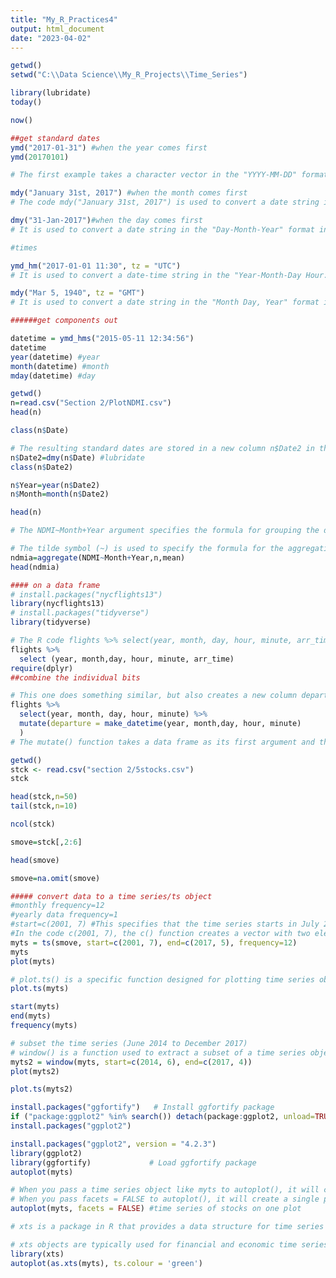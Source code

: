 ---
title: "My_R_Practices4"
output: html_document
date: "2023-04-02"
---

```{r}
getwd()
setwd("C:\\Data Science\\My_R_Projects\\Time_Series")
```

```{r}
library(lubridate)
today()

now()
```

```{r}
##get standard dates
ymd("2017-01-31") #when the year comes first
ymd(20170101)

# The first example takes a character vector in the "YYYY-MM-DD" format, while the second example takes a numeric value in the YYYYMMDD format. The ymd() function is part of the lubridate package in R, and it is used to parse character vectors and convert them into date objects.
```


```{r}
mdy("January 31st, 2017") #when the month comes first
# The code mdy("January 31st, 2017") is used to convert a date string in the "Month-Day-Year" format into a standard date format. It will recognize the order of the month and day, even if the day is written with a suffix like "st" or "nd".
```

```{r}
dmy("31-Jan-2017")#when the day comes first
# It is used to convert a date string in the "Day-Month-Year" format into a standard date format. It will recognize the order of the day and month, even if the month is written as an abbreviation.
```


```{r}
#times

ymd_hm("2017-01-01 11:30", tz = "UTC")
# It is used to convert a date-time string in the "Year-Month-Day Hour:Minute" format into a standard date-time format. The tz argument is used to specify the timezone of the input date-time string.
```


```{r}
mdy("Mar 5, 1940", tz = "GMT")
# It is used to convert a date string in the "Month Day, Year" format into a standard date format. The tz argument sets the timezone to "GMT". This function will recognize the order of the month and day, and also takes into account the time zone of the date.
```


```{r}
######get components out

datetime = ymd_hms("2015-05-11 12:34:56")
datetime
year(datetime) #year
month(datetime) #month
mday(datetime) #day
```
```{r}
getwd()
n=read.csv("Section 2/PlotNDMI.csv")
head(n)
```
```{r}
class(n$Date)

# The resulting standard dates are stored in a new column n$Date2 in the same data frame n.
n$Date2=dmy(n$Date) #lubridate
class(n$Date2)

n$Year=year(n$Date2)
n$Month=month(n$Date2)

head(n)
```
```{r}
# The NDMI~Month+Year argument specifies the formula for grouping the data, where NDMI is the variable being aggregated and Month and Year are the grouping variables. The n argument specifies the data frame to be used, and the mean argument specifies the function to be used for aggregation

# The tilde symbol (~) is used to specify the formula for the aggregation function. In this case, it indicates that the NDMI variable should be aggregated by the Month and Year variables. 
ndmia=aggregate(NDMI~Month+Year,n,mean)
head(ndmia)
```

```{r}
#### on a data frame
# install.packages("nycflights13")
library(nycflights13)
# install.packages("tidyverse")
library(tidyverse)
```

```{r}
# The R code flights %>% select(year, month, day, hour, minute, arr_time) selects specific columns (year, month, day, hour, minute, and arr_time) from the flights data frame. The %>% symbol is a pipe operator, which takes the output of the previous function (in this case, flights) and pipes it into the next function (select). This code can be read as "take the flights data frame and select the columns for year, month, day, hour, minute, and arr_time."
flights %>%
  select (year, month,day, hour, minute, arr_time)
require(dplyr)
##combine the individual bits

# This one does something similar, but also creates a new column departure by combining the year, month, day, hour, and minute columns using the make_datetime function. The %>% symbol is used twice to pipe the output of the select function into the mutate function. This code can be read as "take the flights data frame and select the columns for year, month, day, hour, and minute, then create a new column departure by combining these columns into a single datetime column using the make_datetime function."
flights %>%
  select(year, month, day, hour, minute) %>%
  mutate(departure = make_datetime(year, month,day, hour, minute)
  )
# The mutate() function takes a data frame as its first argument and then defines new columns using expressions that reference existing columns. 
```

```{r}
getwd()
stck <- read.csv("section 2/5stocks.csv")
stck
```
```{r}
head(stck,n=50)
tail(stck,n=10)

ncol(stck)
```
```{r}
smove=stck[,2:6]

head(smove)

smove=na.omit(smove)
```
```{r}
##### convert data to a time series/ts object
#monthly frequency=12
#yearly data frequency=1
#start=c(2001, 7) #This specifies that the time series starts in July 2001.
#In the code c(2001, 7), the c() function creates a vector with two elements: 2001 and 7.(concatenate)
myts = ts(smove, start=c(2001, 7), end=c(2017, 5), frequency=12)
myts
plot(myts)
```
```{r}
# plot.ts() is a specific function designed for plotting time series objects, and it provides additional options and capabilities that may not be available in the generic plot() function. For example, the plot.ts() function allows you to add multiple time series to the same plot, customize the appearance of the x and y axis labels, and specify the range of the y axis.
plot.ts(myts)
```

```{r}
start(myts)
end(myts)
frequency(myts)
```
```{r}
# subset the time series (June 2014 to December 2017)
# window() is a function used to extract a subset of a time series object.
myts2 = window(myts, start=c(2014, 6), end=c(2017, 4))
plot(myts2)
```
```{r}
plot.ts(myts2)
```
```{r}
install.packages("ggfortify")   # Install ggfortify package
if ("package:ggplot2" %in% search()) detach(package:ggplot2, unload=TRUE)
install.packages("ggplot2")

install.packages("ggplot2", version = "4.2.3")
library(ggplot2)
library(ggfortify)             # Load ggfortify package
autoplot(myts)
```
```{r}
# When you pass a time series object like myts to autoplot(), it will create a plot of the time series.
# When you pass facets = FALSE to autoplot(), it will create a single plot with all the time series data in one panel. This is useful if you want to compare the entire time series at once, or if you have a small number of time series to plot.
autoplot(myts, facets = FALSE) #time series of stocks on one plot
```
```{r}
# xts is a package in R that provides a data structure for time series data called an "eXtensible Time Series" object, or xts object for short. An xts object is similar to a ts object, but with additional features such as subsetting and merging of time series data. The xts package is built on top of R's zoo package, which is a widely used package for time series data.

# xts objects are typically used for financial and economic time series data, but can be used for any type of time series data. They have a number of useful methods and functions for working with time series data, such as subsetting, merging, aggregating, and plotting.
library(xts)
autoplot(as.xts(myts), ts.colour = 'green')
```






























